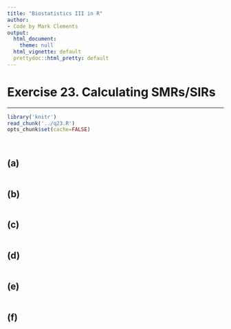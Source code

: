 ```yaml
---
title: "Biostatistics III in R"
author:
- Code by Mark Clements
output:
  html_document:
    theme: null
  html_vignette: default
  prettydoc::html_pretty: default
---
```


# Exercise 23. Calculating SMRs/SIRs #

-----------

```r
library('knitr')
read_chunk('../q23.R')
opts_chunk$set(cache=FALSE)
```

```r
```

```r
```


## (a) ##

```r
```

## (b) ##

```r
```

## (c) ##


```r
```

## (d) ##


```r
```

## (e) ##

		
```r
```

## (f) ##


```r
```
